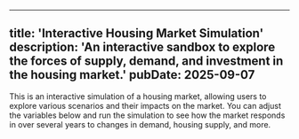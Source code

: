 
---
title: 'Interactive Housing Market Simulation'
description: 'An interactive sandbox to explore the forces of supply, demand, and investment in the housing market.'
pubDate: 2025-09-07
---



This is an interactive simulation of a housing market, allowing users to explore various scenarios and their impacts on the market. You can adjust the variables below and run the simulation to see how the market responds in over several years to changes in demand, housing supply, and more.


<SimulationInstructions client:load />

<HousingSimulation client:load />

